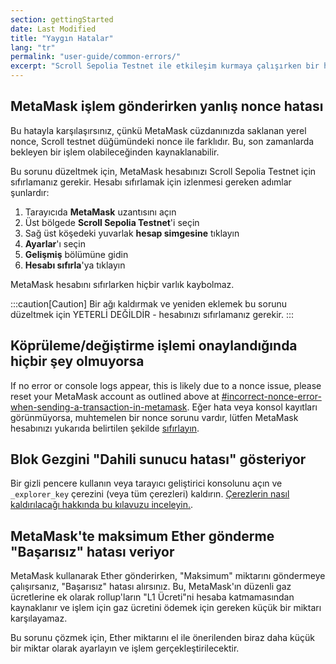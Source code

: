 ```yaml
---
section: gettingStarted
date: Last Modified
title: "Yaygın Hatalar"
lang: "tr"
permalink: "user-guide/common-errors/"
excerpt: "Scroll Sepolia Testnet ile etkileşim kurmaya çalışırken bir hata mı görüyorsunuz? İşte bazı yaygın yapılandırma hataları ve bunları hızlıca nasıl düzeltebileceğiniz."
---
```


## MetaMask işlem gönderirken yanlış nonce hatası

Bu hatayla karşılaşırsınız, çünkü MetaMask cüzdanınızda saklanan yerel nonce, Scroll testnet düğümündeki nonce ile farklıdır. Bu, son zamanlarda bekleyen bir işlem olabileceğinden kaynaklanabilir.

Bu sorunu düzeltmek için, MetaMask hesabınızı Scroll Sepolia Testnet için sıfırlamanız gerekir. Hesabı sıfırlamak için izlenmesi gereken adımlar şunlardır:

1. Tarayıcıda **MetaMask** uzantısını açın
2. Üst bölgede **Scroll Sepolia Testnet**'i seçin
3. Sağ üst köşedeki yuvarlak **hesap simgesine** tıklayın
4. **Ayarlar**'ı seçin
5. **Gelişmiş** bölümüne gidin
6. **Hesabı sıfırla**'ya tıklayın

MetaMask hesabını sıfırlarken hiçbir varlık kaybolmaz.

:::caution[Caution]
Bir ağı kaldırmak ve yeniden eklemek bu sorunu düzeltmek için YETERLİ DEĞİLDİR - hesabınızı sıfırlamanız gerekir.
:::

## Köprüleme/değiştirme işlemi onaylandığında hiçbir şey olmuyorsa

If no error or console logs appear, this is likely due to a nonce issue, please reset your MetaMask account as outlined above at [#incorrect-nonce-error-when-sending-a-transaction-in-metamask](#incorrect-nonce-error-when-sending-a-transaction-in-metamask).
Eğer hata veya konsol kayıtları görünmüyorsa, muhtemelen bir nonce sorunu vardır, lütfen MetaMask hesabınızı yukarıda belirtilen şekilde [sıfırlayın](/tr/user-guide/common-errors#metamask-işlem-gönderirken-yanlış-nonce-hatası).

## Blok Gezgini "Dahili sunucu hatası" gösteriyor

Bir gizli pencere kullanın veya tarayıcı geliştirici konsolunu açın ve `_explorer_key` çerezini (veya tüm çerezleri) kaldırın. [Çerezlerin nasıl kaldırılacağı hakkında bu kılavuzu inceleyin.](https://www.contentstack.com/docs/developers/how-to-guides/clear-caches-and-cookies-in-different-browsers/).

## MetaMask'te maksimum Ether gönderme "Başarısız" hatası veriyor

MetaMask kullanarak Ether gönderirken, "Maksimum" miktarını göndermeye çalışırsanız, "Başarısız" hatası alırsınız. Bu, MetaMask'ın düzenli gaz ücretlerine ek olarak rollup'ların "L1 Ücreti"ni hesaba katmamasından kaynaklanır ve işlem için gaz ücretini ödemek için gereken küçük bir miktarı karşılayamaz.

Bu sorunu çözmek için, Ether miktarını el ile önerilenden biraz daha küçük bir miktar olarak ayarlayın ve işlem gerçekleştirilecektir.
